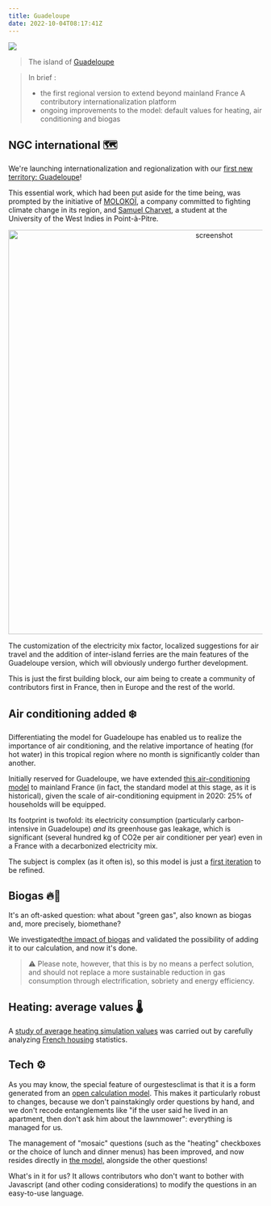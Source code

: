 ```yaml
---
title: Guadeloupe
date: 2022-10-04T08:17:41Z
---
```


![](https://upload.wikimedia.org/wikipedia/commons/thumb/2/2b/Guadeloupe_from_ISS.jpg/640px-Guadeloupe_from_ISS.jpg?uselang=fr)

> The island of <a href="https://fr.wikipedia.org/wiki/Guadeloupe">Guadeloupe</a>

> In brief : 
> - the first regional version to extend beyond mainland France
> A contributory internationalization platform
> - ongoing improvements to the model: default values for heating, air conditioning and biogas

## NGC international 🗺️
We're launching internationalization and regionalization with our <a href="https://github.com/incubateur-ademe/nosgestesclimat-site/pull/626">first new territory: Guadeloupe</a>!

This essential work, which had been put aside for the time being, was prompted by the initiative of <a href="https://molokoi.com/">MOLOKOÏ</a>, a company committed to fighting climate change in its region, and <a href="https://gp.linkedin.com/in/samuel-charvet-830773223">Samuel Charvet</a>, a student at the University of the West Indies in Point-à-Pitre. 

<p align="center">
<img width="800" alt="screenshot" src="https://user-images.githubusercontent.com/55186402/193768356-bfd5da7b-7883-4d5e-8b89-bd252b704565.png">
</p>


The customization of the electricity mix factor, localized suggestions for air travel and the addition of inter-island ferries are the main features of the Guadeloupe version, which will obviously undergo further development.

This is just the first building block, our aim being to create a community of contributors first in France, then in Europe and the rest of the world. 

## Air conditioning added ❄️

Differentiating the model for Guadeloupe has enabled us to realize the importance of air conditioning, and the relative importance of heating (for hot water) in this tropical region where no month is significantly colder than another. 

Initially reserved for Guadeloupe, we have extended <a href="https://nosgestesclimat.fr/documentation/logement/climatisation">this air-conditioning model</a> to mainland France (in fact, the standard model at this stage, as it is historical), given the scale of air-conditioning equipment in 2020: 25% of households will be equipped. 

Its footprint is twofold: its electricity consumption (particularly carbon-intensive in Guadeloupe) *and* its greenhouse gas leakage, which is significant (several hundred kg of CO2e per air conditioner per year) even in a France with a decarbonized electricity mix.

The subject is complex (as it often is), so this model is just a <a href="https://github.com/incubateur-ademe/nosgestesclimat/pull/1488">first iteration</a> to be refined. 

## Biogas 🔥🌱

It's an oft-asked question: what about "green gas", also known as biogas and, more precisely, biomethane? 

We investigated<a href="https://nosgestesclimat.fr/documentation/logement/gaz/biogaz">the impact of biogas</a> and validated the possibility of adding it to our calculation, and now it's done. 

> ⚠️ Please note, however, that this is by no means a perfect solution, and should not replace a more sustainable reduction in gas consumption through electrification, sobriety and energy efficiency.


## Heating: average values 🌡️

A <a href="https://github.com/incubateur-ademe/nosgestesclimat/pull/1433">study of average heating simulation values</a> was carried out by carefully analyzing <a href="https://nosgestesclimat.fr/documentation/parc-français">French housing</a> statistics.

 ## Tech ⚙️
 
As you may know, the special feature of ourgestesclimat is that it is a form generated from an <a href="nosgestesclimat.fr/documentation">open calculation model</a>. This makes it particularly robust to changes, because we don't painstakingly order questions by hand, and we don't recode entanglements like "if the user said he lived in an apartment, then don't ask him about the lawnmower": everything is managed for us. 

The management of "mosaic" questions (such as the "heating" checkboxes or the choice of lunch and dinner menus) has been improved, and now resides directly in <a href="https://github.com/incubateur-ademe/nosgestesclimat-site/blob/master/docs/mosaic.md">the model,</a> alongside the other questions! 

What's in it for us? It allows contributors who don't want to bother with Javascript (and other coding considerations) to modify the questions in an easy-to-use language. 
